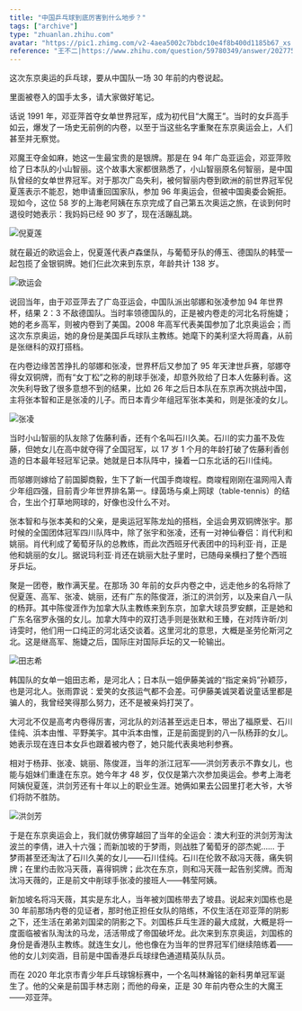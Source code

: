 ```yaml
---
title: "中国乒乓球到底厉害到什么地步？"
tags: ["archive"]
type: "zhuanlan.zhihu.com"
avatar: "https://pic1.zhimg.com/v2-4aea5002c7bbdc10e4f8b400d1185b67_xs.jpg?source=3af55fa1"
reference: "王不二|https://www.zhihu.com/question/59780349/answer/2027752842"
---
```


这次东京奥运的乒乓球，要从中国队一场 30 年前的内卷说起。

里面被卷入的国手太多，请大家做好笔记。

话说 1991 年，邓亚萍首夺女单世界冠军，成为初代目“大魔王”。当时的女乒高手如云，爆发了一场史无前例的内卷，以至于当这些名字重聚在东京奥运会上，人们甚至并无察觉。

邓魔王夺金如麻，她这一生最宝贵的是银牌。那是在 94 年广岛亚运会，邓亚萍败给了日本队的小山智丽。这个故事大家都很熟悉了，小山智丽原名何智丽，是中国队曾经的女单世界冠军。对于那次广岛失利，被何智丽内卷到欧洲的前世界冠军倪夏莲表示不能忍，她申请重回国家队，参加 96 年奥运会，但被中国奥委会婉拒。现如今，这位 58 岁的上海老阿姨在东京完成了自己第五次奥运之旅，在谈到何时退役时她表示：我妈妈已经 90 岁了，现在活蹦乱跳。

![倪夏莲](/images/archive/v2-22ee987a8052426aa9d433478087206f_720w.jpg " ")

就在最近的欧运会上，倪夏莲代表卢森堡队，与葡萄牙队的傅玉、德国队的韩莹一起包揽了金银铜牌。她们仨此次来到东京，年龄共计 138 岁。

![欧运会](/images/archive/v2-cb0b234f4381f1b60d5420390ce59a35_720w.jpg " ")

说回当年，由于邓亚萍去了广岛亚运会，中国队派出邬娜和张凌参加 94 年世界杯，结果 2：3 不敌德国队。当时率领德国队的，正是被内卷走的河北名将施婕；她的老乡高军，则被内卷到了美国。2008 年高军代表美国参加了北京奥运会；而这次东京奥运，她的身份是美国乒乓球队主教练。她麾下的美利坚大将周鑫，从前是张继科的双打搭档。

在内卷边缘苦苦挣扎的邬娜和张凌，世界杯后又参加了 95 年天津世乒赛，邬娜夺得女双铜牌，而有“女丁松”之称的削球手张凌，却意外败给了日本人佐藤利香。这次失利导致了很多意想不到的结果，比如 26 年之后日本队在东京再次挑战中国，主将张本智和正是张凌的儿子。而日本青少年组冠军张本美和，则是张凌的女儿。

![张凌](/images/archive/v2-c204f11f48e08a1642b23a4153c9dbb5_720w.jpg " ")

当时小山智丽的队友除了佐藤利香，还有个名叫石川久美。石川的实力虽不及佐藤，但她女儿在高中就夺得了全国冠军，以 17 岁 1 个月的年龄打破了佐藤利香创造的日本最年轻冠军记录。她就是日本队阵中，操着一口东北话的石川佳纯。

而邬娜则嫁给了前国脚商毅，生下了新一代国手商竣程。商竣程刚刚在温网闯入青少年组四强，目前青少年世界排名第一。绿茵场与桌上网球（table-tennis）的结合，生出个打草地网球的，好像也没什么不对。

张本智和与张本美和的父亲，是奥运冠军陈龙灿的搭档，全运会男双铜牌张宇。那时候的全国团体冠军四川队阵中，除了张宇和张凌，还有一对神仙眷侣：肖代利和姚丽。肖代利成了葡萄牙队的总教练，而此次西班牙代表团中的玛利亚·肖，正是他和姚丽的女儿。据说玛利亚·肖还在姚丽大肚子里时，已随母亲横扫了整个西班牙乒坛。

聚是一团卷，散作满天星。在那场 30 年前的女乒内卷之中，远走他乡的名将除了倪夏莲、高军、张凌、姚丽，还有广东的陈俊涯，浙江的洪剑芳，以及来自八一队的杨菲。其中陈俊涯作为加拿大队主教练来到东京，加拿大球员罗安麒，正是她和广东名宿罗永强的女儿。加拿大阵中的双打选手则是张默和王臻，在对阵许昕/刘诗雯时，他们用一口纯正的河北话交谈着。这里河北的意思，大概是圣劳伦斯河之北。这是继高军、施婕之后，国际庄对国际乒坛的又一轮输出。

![田志希](/images/archive/v2-b428a2c4249d12db314ed8a24f484ee9_720w.jpg " ")

韩国队的女单一姐田志希，是河北人；日本队一姐伊藤美诚的“指定亲妈”孙颖莎，也是河北人。张雨霏说：爱笑的女孩运气都不会差。可伊藤美诚哭着说童话里都是骗人的，我曾经笑得那么努力，还不是被亲妈打哭了。

大河北不仅是高考内卷得厉害，河北队的刘洁甚至远走日本，带出了福原爱、石川佳纯、浜本由惟、平野美宇。其中浜本由惟，正是前面提到的八一队杨菲的女儿。她表示现在连日本女乒也跟着被内卷了，她只能代表奥地利参赛。

相对于杨菲、张凌、姚丽、陈俊涯，当年的浙江冠军——洪剑芳表示不靠女儿，也能与姐妹们重逢在东京。她今年才 48 岁，仅仅是第六次参加奥运会。参考上海老阿姨倪夏莲，洪剑芳还有十年以上的职业生涯。她俩如果去公园里打老大爷，大爷们将防不胜防。

![洪剑芳](/images/archive/v2-87654ea00797a53e3cae6a4b722d074a_720w.jpg)

于是在东京奥运会上，我们就仿佛穿越回了当年的全运会：澳大利亚的洪剑芳淘汰波兰的李倩，进入十六强；而新加坡的于梦雨，则战胜了葡萄牙的邵杰妮…… 于梦雨甚至还淘汰了石川久美的女儿——石川佳纯。石川在伦敦不敌冯天薇，痛失铜牌；在里约击败冯天薇，喜得铜牌；此次在东京，则和冯天薇一起告别奖牌。而淘汰冯天薇的，正是前文中削球手张凌的接班人——韩莹阿姨。

新加坡名将冯天薇，其实是东北人，当年被刘国栋带去了坡县。说起来刘国栋也是 30 年前那场内卷的见证者，那时他正担任女队的陪练，不仅生活在邓亚萍的阴影之下，还生活在弟弟刘国梁的阴影之下。刘国栋乒乓生涯的最大成就，大概是将一度面临被省队淘汰的马龙，活活带成了帝国破坏龙。此次来到东京奥运，刘国栋的身份是香港队主教练。就连生女儿，他也像在为当年的世界冠军们继续陪练着——他的女儿刘奕涵，目前是中国香港乒乓球绿色通道精英队队员。

而在 2020 年北京市青少年乒乓球锦标赛中，一个名叫林瀚铭的新科男单冠军诞生了。他的父亲是前国手林志刚；而他的母亲，正是 30 年前内卷众生的大魔王——邓亚萍。

